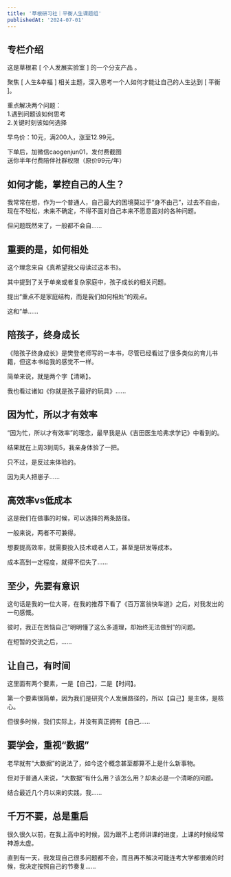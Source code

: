 ```yaml
---
title: '草根研习社｜平衡人生课题组'
publishedAt: '2024-07-01'
---
```


## 专栏介绍

这是草根君 [ 个人发展实验室 ] 的一个分支产品 。  
  
聚焦 [ 人生&amp;幸福 ] 相关主题，深入思考一个人如何才能让自己的人生达到 [ 平衡 ]。  
  
重点解决两个问题：  
1.遇到问题该如何思考  
2.关键时刻该如何选择  
  
早鸟价：10元，满200人，涨至12.99元。  
  
下单后，加微信caogenjun01，发付费截图  
送你半年付费陪伴社群权限（原价99元/年）

## 如何才能，掌控自己的人生？
我常常在想，作为一个普通人，自己最大的困境莫过于“身不由己”，过去不自由，现在不轻松，未来不确定，不得不面对自己本来不愿意面对的各种问题。

但问题既然来了，一般都不会自......

## 重要的是，如何相处
这个理念来自《真希望我父母读过这本书》。

其中提到了关于单亲或者复杂家庭中，孩子成长的相关问题。

提出“重点不是家庭结构，而是我们如何相处”的观点。

这和“单......

## 陪孩子，终身成长
《陪孩子终身成长》是樊登老师写的一本书，尽管已经看过了很多类似的育儿书籍，但这本书给我的感觉不一样。

简单来说，就是两个字【清晰】。

我也看过诸如《你就是孩子最好的玩具》......

## 因为忙，所以才有效率
“因为忙，所以才有效率”的理念，最早我是从《吉田医生哈弗求学记》中看到的。

结果就在上周3到周5，我亲身体验了一把。

只不过，是反过来体验的。

因为夫人把崽子......

## 高效率vs低成本
这是我们在做事的时候，可以选择的两条路径。

一般来说，两者不可兼得。

想要提高效率，就需要投入技术或者人工，甚至是研发等成本。

成本高到一定程度，就得不偿失了......

## 至少，先要有意识
这句话是我的一位大哥，在我的推荐下看了《百万富翁快车道》之后，对我发出的一句感慨。

彼时，我正在苦恼自己“明明懂了这么多道理，却始终无法做到”的问题。

在短暂的交流之后，......

## 让自己，有时间
这里面有两个要素，一是【自己】，二是【时间】。

第一个要素很简单，因为我们是研究个人发展路径的，所以【自己】是主体，是核心。

但很多时候，我们实际上，并没有真正拥有【自己......

## 要学会，重视“数据”
老早就有“大数据”的说法了，如今这个概念甚至都算不上是什么新事物。

但对于普通人来说，“大数据”有什么用？该怎么用？却未必是一个清晰的问题。

结合最近几个月以来的实践，我......

## 千万不要，总是重启
很久很久以前，在我上高中的时候，因为跟不上老师讲课的进度，上课的时候经常神游太虚。

直到有一天，我发现自己很多问题都不会，而且再不解决可能连考大学都很难的时候，我决定按照自己的节奏复......

